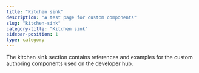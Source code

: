 ```yaml
---
title: "Kitchen sink"
description: "A test page for custom components"
slug: "kitchen-sink"
category-title: "Kitchen sink"
sidebar-position: 1
type: category
---
```


The kitchen sink section contains references and examples for the custom authoring components used on the developer hub.
